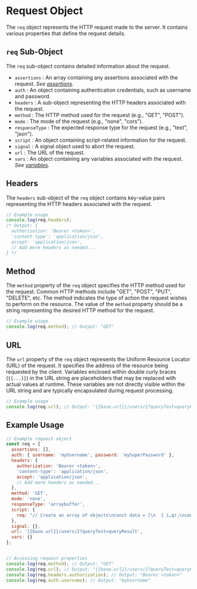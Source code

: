 # Request Object

The `req` object represents the HTTP request made to the server. It contains various properties that define the request details.

## `req` Sub-Object

The `req` sub-object contains detailed information about the request.

- `assertions` : An array containing any assertions associated with the request. *See [assertions](../../tests/assertions)*.
- `auth` : An object containing authentication credentials, such as username and password.
- `headers` : A sub-object representing the HTTP headers associated with the request.
- `method` : The HTTP method used for the request (e.g., "GET", "POST").
- `mode` : The mode of the request (e.g., "none", "cors").
- `responseType` : The expected response type for the request (e.g., "text", "json").
- `script` : An object containing script-related information for the request.
- `signal` : A signal object used to abort the request.
- `url` : The URL of the request.
- `vars` : An object containing any variables associated with the request. *See [variables](../../script/vars)*.

## Headers

The `headers` sub-object of the `req` object contains key-value pairs representing the HTTP headers associated with the request.

```javascript
// Example usage
console.log(req.headers);
/* Output: {
  authorization: 'Bearer <token>',
  'content-type': 'application/json',
  accept: 'application/json',
  // Add more headers as needed...
} */
```

## Method

The `method` property of the `req` object specifies the HTTP method used for the request. Common HTTP methods include "GET", "POST", "PUT", "DELETE", etc. The method indicates the type of action the request wishes to perform on the resource. The value of the `method` property should be a string representing the desired HTTP method for the request.

```javascript
// Example usage
console.log(req.method); // Output: "GET"
```

## URL

The `url` property of the `req` object represents the Uniform Resource Locator (URL) of the request. It specifies the address of the resource being requested by the client. Variables enclosed within double curly braces (`{{...}}`) in the URL string are placeholders that may be replaced with actual values at runtime. These variables are not directly visible within the URL string and are typically encapsulated during request processing.

```javascript
// Example usage
console.log(req.url); // Output: "{{base.url}}/users/2?queryTest=queryResult"
```


## Example Usage

```javascript
// Example request object
const req = {
  assertions: [],
  auth: { username: 'myUsername', password: 'mySuperPassword' },
  headers: {
    authorization: 'Bearer <token>',
    'content-type': 'application/json',
    accept: 'application/json',
    // Add more headers as needed...
  },
  method: 'GET',
  mode: 'none',
  responseType: 'arraybuffer',
  script: {
    req: "// Create an array of objects\nconst data = [\n  { i…q);\nconst myVariable = bru.getEnvVar('password');"
  },
  signal: {},
  url: '{{base.url}}/users/2?queryTest=queryResult',
  vars: {}
};


// Accessing request properties
console.log(req.method); // Output: "GET"
console.log(req.url); // Output: "{{base.url}}/users/2?queryTest=queryResult"
console.log(req.headers.authorization); // Output: "Bearer <token>"
console.log(req.auth.username); // Output: "myUsername"
```